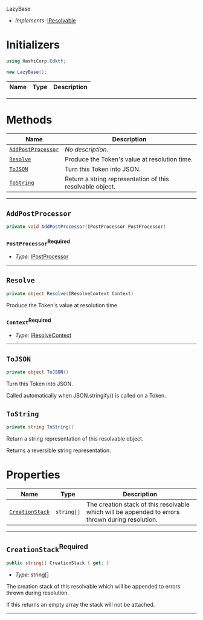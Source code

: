  LazyBase <a name="LazyBase" id="cdktf.LazyBase"></a>

- *Implements:* <a href="#cdktf.IResolvable">IResolvable</a>

# Initializers <a name="Initializers" id="cdktf.LazyBase.Initializer"></a>

```csharp
using HashiCorp.Cdktf;

new LazyBase();
```

| **Name** | **Type** | **Description** |
| --- | --- | --- |

---

# Methods <a name="Methods" id="Methods"></a>

| **Name** | **Description** |
| --- | --- |
| <code><a href="#cdktf.LazyBase.addPostProcessor">AddPostProcessor</a></code> | *No description.* |
| <code><a href="#cdktf.LazyBase.resolve">Resolve</a></code> | Produce the Token's value at resolution time. |
| <code><a href="#cdktf.LazyBase.toJSON">ToJSON</a></code> | Turn this Token into JSON. |
| <code><a href="#cdktf.LazyBase.toString">ToString</a></code> | Return a string representation of this resolvable object. |

---

## `AddPostProcessor` <a name="AddPostProcessor" id="cdktf.LazyBase.addPostProcessor"></a>

```csharp
private void AddPostProcessor(IPostProcessor PostProcessor)
```

### `PostProcessor`<sup>Required</sup> <a name="PostProcessor" id="cdktf.LazyBase.addPostProcessor.parameter.postProcessor"></a>

- *Type:* <a href="#cdktf.IPostProcessor">IPostProcessor</a>

---

## `Resolve` <a name="Resolve" id="cdktf.LazyBase.resolve"></a>

```csharp
private object Resolve(IResolveContext Context)
```

Produce the Token's value at resolution time.

### `Context`<sup>Required</sup> <a name="Context" id="cdktf.LazyBase.resolve.parameter.context"></a>

- *Type:* <a href="#cdktf.IResolveContext">IResolveContext</a>

---

## `ToJSON` <a name="ToJSON" id="cdktf.LazyBase.toJSON"></a>

```csharp
private object ToJSON()
```

Turn this Token into JSON.

Called automatically when JSON.stringify() is called on a Token.

## `ToString` <a name="ToString" id="cdktf.LazyBase.toString"></a>

```csharp
private string ToString()
```

Return a string representation of this resolvable object.

Returns a reversible string representation.


# Properties <a name="Properties" id="Properties"></a>

| **Name** | **Type** | **Description** |
| --- | --- | --- |
| <code><a href="#cdktf.LazyBase.property.creationStack">CreationStack</a></code> | <code>string[]</code> | The creation stack of this resolvable which will be appended to errors thrown during resolution. |

---

## `CreationStack`<sup>Required</sup> <a name="CreationStack" id="cdktf.LazyBase.property.creationStack"></a>

```csharp
public string[] CreationStack { get; }
```

- *Type:* string[]

The creation stack of this resolvable which will be appended to errors thrown during resolution.

If this returns an empty array the stack will not be attached.

---

